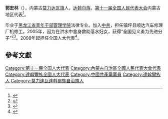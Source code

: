 '''郭宏林'''（{{bd|1975年||}}），内蒙古[[莫力达瓦旗|莫力达瓦旗]]人，[[达斡尔族|达斡尔族]]，[[第十一届全国人民代表大会|第十一届全国人民代表大会]]内蒙古地区代表<ref>{{cite web|author=新华网|title=第十一届全国人大代表|url=http://news.xinhuanet.com/ziliao/2008-03/03/content_7708230.htm?node=36628|publisher=新华网|accessdate=2014-01-07|archive-date=2014-01-10|archive-url=https://web.archive.org/web/20140110211415/http://news.xinhuanet.com/ziliao/2008-03/03/content_7708230.htm?node=36628|dead-url=no}}</ref>。

毕业于[[黑龙江省青年干部管理学院|黑龙江省青年干部管理学院]]法律专业。加入[[中共|中共]]，担任镇坪县顺达汽车修理厂机修工。2005年，因为在洪水中舍身救助落水妇女，获得“全国见义勇为先进分子”<ref>{{cite news|title=安康一见义勇为市民北京载誉归来|url=http://news.sohu.com/20061128/n246651746.shtml|accessdate=2014-02-10|newspaper=搜狐网|archive-date=2014-02-22|archive-url=https://web.archive.org/web/20140222065743/http://news.sohu.com/20061128/n246651746.shtml|dead-url=no}}</ref><ref>{{cite news|title=央视记者采访我市见义勇为郭宏林先进事迹|url=http://www.ankang.gov.cn/zwgk/akxw/2006/08/28/0638548100.shtml|accessdate=2014-02-10|newspaper=中国安康网|archive-date=2014-02-22|archive-url=https://web.archive.org/web/20140222172542/http://www.ankang.gov.cn/zwgk/akxw/2006/08/28/0638548100.shtml|dead-url=no}}</ref>。2008年起担任全国人大代表<ref>{{cite news|title=全国人大代表信息-郭宏林|url= http://210.82.31.1:8084/delegate/viewDelegate.action?dbid=110340|accessdate=2013-04-05|newspaper=全国人大网|archive-url=https://web.archive.org/web/20140222012231/http://www.npc.gov.cn/delegate/viewDelegate.action?dbid=110340|archive-date=2014-02-22|dead-url=yes}}</ref>。

==參考文獻==
{{reflist}}
{{DEFAULTSORT:Guo郭}}
[[Category:第十一届全国人大代表|Category:第十一届全国人大代表]]
[[Category:內蒙古自治區全國人民代表大會代表|Category:內蒙古自治區全國人民代表大會代表]]
[[Category:達斡爾族全國人大代表|Category:達斡爾族全國人大代表]]
[[Category:中國共產黨黨員|Category:中國共產黨黨員]]
[[Category:達斡爾族人|Category:達斡爾族人]]
[[Category:莫力達瓦達斡爾族自治旗人|Category:莫力達瓦達斡爾族自治旗人]]